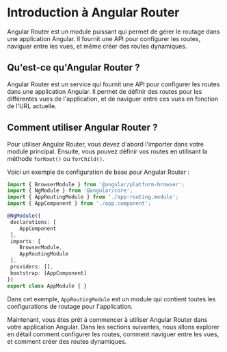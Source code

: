 # Introduction à Angular Router

Angular Router est un module puissant qui permet de gérer le routage dans une application Angular. Il fournit une API pour configurer les routes, naviguer entre les vues, et même créer des routes dynamiques.

## Qu'est-ce qu'Angular Router ?

Angular Router est un service qui fournit une API pour configurer les routes dans une application Angular. Il permet de définir des routes pour les différentes vues de l'application, et de naviguer entre ces vues en fonction de l'URL actuelle.

## Comment utiliser Angular Router ?

Pour utiliser Angular Router, vous devez d'abord l'importer dans votre module principal. Ensuite, vous pouvez définir vos routes en utilisant la méthode `forRoot()` ou `forChild()`.

Voici un exemple de configuration de base pour Angular Router :

```typescript copy
import { BrowserModule } from '@angular/platform-browser';
import { NgModule } from '@angular/core';
import { AppRoutingModule } from './app-routing.module';
import { AppComponent } from './app.component';

@NgModule({
 declarations: [
    AppComponent
 ],
 imports: [
    BrowserModule,
    AppRoutingModule
 ],
 providers: [],
 bootstrap: [AppComponent]
})
export class AppModule { }
```

Dans cet exemple, `AppRoutingModule` est un module qui contient toutes les configurations de routage pour l'application.

Maintenant, vous êtes prêt à commencer à utiliser Angular Router dans votre application Angular. Dans les sections suivantes, nous allons explorer en détail comment configurer les routes, comment naviguer entre les vues, et comment créer des routes dynamiques.
